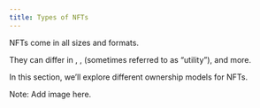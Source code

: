 ```yaml
---
title: Types of NFTs
---
```


NFTs come in all sizes and formats.

They can differ in <Nutshell children="art and style" glossaryEntry="content/glossary/CH3-art--tyle.mdx" />, <Nutshell children="file format" glossaryEntry="content/glossary/CH3-file-format.mdx" />, <Nutshell children="use cases" /> (sometimes referred to as “utility”), and more.

In this section, we’ll explore different ownership models for NFTs.

Note: Add image here.
